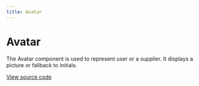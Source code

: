 ```yaml
---
title: Avatar
---
```


# Avatar

The Avatar component is used to represent user or a supplier. It displays a picture or fallback to initials.

[View source code](https://github.com/Spendesk/grapes/tree/master/src/components/Avatar)
